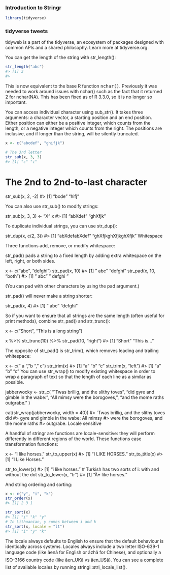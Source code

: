 ### Introduction to Stringr

```r
library(tidyverse)
```

### tidyverse tweets
tidyweb is a part of the tidyverse, an ecosystem of packages designed with common APIs and a shared philosophy. Learn more at tidyverse.org.


You can get the length of the string with str_length():


```r
str_length("abc")
#> [1] 3
#> 
```

This is now equivalent to the base R function <tt>nchar()</tt>. Previously it was needed to work around issues with nchar() such as the fact that it returned 2 for nchar(NA). This has been fixed as of R 3.3.0, so it is no longer so important.

You can access individual character using sub_str(). It takes three arguments: a character vector, a starting position and an end position. Either position can either be a positive integer, which counts from the length, or a negative integer which counts from the right. The positions are inclusive, and if longer than the string, will be silently truncated.

```r
x <- c("abcdef", "ghifjk")

# The 3rd letter
str_sub(x, 3, 3)
#> [1] "c" "i"

```

# The 2nd to 2nd-to-last character
str_sub(x, 2, -2)
#> [1] "bcde" "hifj"


You can also use str_sub() to modify strings:

str_sub(x, 3, 3) <- "X"
x
#> [1] "abXdef" "ghXfjk"


To duplicate individual strings, you can use str_dup():

str_dup(x, c(2, 3))
#> [1] "abXdefabXdef"   "ghXfjkghXfjkghXfjk"
Whitespace

Three functions add, remove, or modify whitespace:


str_pad() pads a string to a fixed length by adding extra whitespace on the left, right, or both sides.

x <- c("abc", "defghi")
str_pad(x, 10)
#> [1] "   abc" "defghi"
str_pad(x, 10, "both")
#> [1] "   abc" "  defghi  "


(You can pad with other characters by using the pad argument.)

str_pad() will never make a string shorter:

str_pad(x, 4)
#> [1] " abc"   "defghi"


So if you want to ensure that all strings are the same length (often useful for print methods), combine str_pad() and str_trunc():



x <- c("Short", "This is a long string")

x %>% 
  str_trunc(10) %>% 
  str_pad(10, "right")
#> [1] "Short " "This is..."


The opposite of str_pad() is str_trim(), which removes leading and trailing whitespace:

x <- c("  a   ", "b   ",  "   c")
str_trim(x)
#> [1] "a" "b" "c"
str_trim(x, "left")
#> [1] "a   " "b   " "c"
You can use str_wrap() to modify existing whitespace in order to wrap a paragraph of text so that the length of each line as a similar as possible.



jabberwocky <- str_c(
  "`Twas brillig, and the slithy toves ",
  "did gyre and gimble in the wabe: ",
  "All mimsy were the borogoves, ",
  "and the mome raths outgrabe. "
)

cat(str_wrap(jabberwocky, width = 40))
#> `Twas brillig, and the slithy toves did
#> gyre and gimble in the wabe: All mimsy
#> were the borogoves, and the mome raths
#> outgrabe.
Locale sensitive

A handful of stringr are functions are locale-sensitive: they will perform differently in different regions of the world. These functions case transformation functions:



x <- "I like horses."
str_to_upper(x)
#> [1] "I LIKE HORSES."
str_to_title(x)
#> [1] "I Like Horses."

str_to_lower(x)
#> [1] "i like horses."
# Turkish has two sorts of i: with and without the dot
str_to_lower(x, "tr")
#> [1] "Ä± like horses."


And string ordering and sorting:
```r
x <- c("y", "i", "k")
str_order(x)
#> [1] 2 3 1

str_sort(x)
#> [1] "i" "k" "y"
# In Lithuanian, y comes between i and k
str_sort(x, locale = "lt")
#> [1] "i" "y" "k"
```

The locale always defaults to English to ensure that the default behaviour is identically across systems. Locales always include a two letter ISO-639-1 language code (like âenâ for English or âzhâ for Chinese), and optionally a ISO-3166 country code (like âen_UKâ vs âen_USâ). You can see a complete list of available locales by running stringi::stri_locale_list().
